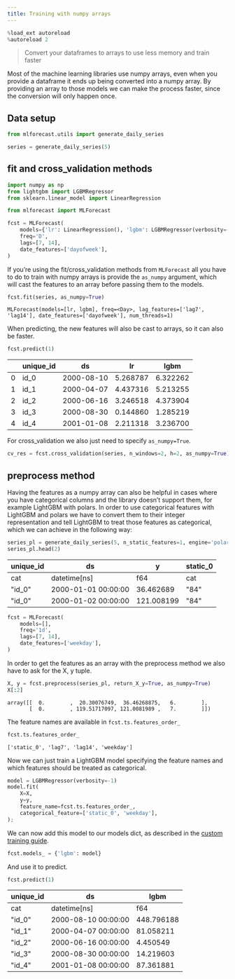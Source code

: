 ```yaml
---
title: Training with numpy arrays
---
```



```python
%load_ext autoreload
%autoreload 2
```


> Convert your dataframes to arrays to use less memory and train faster

Most of the machine learning libraries use numpy arrays, even when you
provide a dataframe it ends up being converted into a numpy array. By
providing an array to those models we can make the process faster, since
the conversion will only happen once.

## Data setup

```python
from mlforecast.utils import generate_daily_series
```


```python
series = generate_daily_series(5)
```

## fit and cross_validation methods

```python
import numpy as np
from lightgbm import LGBMRegressor
from sklearn.linear_model import LinearRegression

from mlforecast import MLForecast
```


```python
fcst = MLForecast(
    models={'lr': LinearRegression(), 'lgbm': LGBMRegressor(verbosity=-1)},
    freq='D',
    lags=[7, 14],
    date_features=['dayofweek'],
)
```

If you’re using the fit/cross_validation methods from `MLForecast` all
you have to do to train with numpy arrays is provide the `as_numpy`
argument, which will cast the features to an array before passing them
to the models.

```python
fcst.fit(series, as_numpy=True)
```

``` text
MLForecast(models=[lr, lgbm], freq=<Day>, lag_features=['lag7', 'lag14'], date_features=['dayofweek'], num_threads=1)
```

When predicting, the new features will also be cast to arrays, so it can
also be faster.

```python
fcst.predict(1)
```

|     | unique_id | ds         | lr       | lgbm     |
|-----|-----------|------------|----------|----------|
| 0   | id_0      | 2000-08-10 | 5.268787 | 6.322262 |
| 1   | id_1      | 2000-04-07 | 4.437316 | 5.213255 |
| 2   | id_2      | 2000-06-16 | 3.246518 | 4.373904 |
| 3   | id_3      | 2000-08-30 | 0.144860 | 1.285219 |
| 4   | id_4      | 2001-01-08 | 2.211318 | 3.236700 |

For cross_validation we also just need to specify `as_numpy=True`.

```python
cv_res = fcst.cross_validation(series, n_windows=2, h=2, as_numpy=True)
```

## preprocess method

Having the features as a numpy array can also be helpful in cases where
you have categorical columns and the library doesn’t support them, for
example LightGBM with polars. In order to use categorical features with
LightGBM and polars we have to convert them to their integer
representation and tell LightGBM to treat those features as categorical,
which we can achieve in the following way:

```python
series_pl = generate_daily_series(5, n_static_features=1, engine='polars')
series_pl.head(2)
```

| unique_id | ds                  | y          | static_0 |
|-----------|---------------------|------------|----------|
| cat       | datetime\[ns\]      | f64        | cat      |
| "id_0"    | 2000-01-01 00:00:00 | 36.462689  | "84"     |
| "id_0"    | 2000-01-02 00:00:00 | 121.008199 | "84"     |

```python
fcst = MLForecast(
    models=[],
    freq='1d',
    lags=[7, 14],
    date_features=['weekday'],
)
```

In order to get the features as an array with the preprocess method we
also have to ask for the X, y tuple.

```python
X, y = fcst.preprocess(series_pl, return_X_y=True, as_numpy=True)
X[:2]
```

``` text
array([[  0.        ,  20.30076749,  36.46268875,   6.        ],
       [  0.        , 119.51717097, 121.0081989 ,   7.        ]])
```

The feature names are available in `fcst.ts.features_order_`

```python
fcst.ts.features_order_
```

``` text
['static_0', 'lag7', 'lag14', 'weekday']
```

Now we can just train a LightGBM model specifying the feature names and
which features should be treated as categorical.

```python
model = LGBMRegressor(verbosity=-1)
model.fit(
    X=X,
    y=y,
    feature_name=fcst.ts.features_order_,
    categorical_feature=['static_0', 'weekday'],
);
```

We can now add this model to our models dict, as described in the
[custom training guide](./custom_training.html).

```python
fcst.models_ = {'lgbm': model}
```

And use it to predict.

```python
fcst.predict(1)
```

| unique_id | ds                  | lgbm       |
|-----------|---------------------|------------|
| cat       | datetime\[ns\]      | f64        |
| "id_0"    | 2000-08-10 00:00:00 | 448.796188 |
| "id_1"    | 2000-04-07 00:00:00 | 81.058211  |
| "id_2"    | 2000-06-16 00:00:00 | 4.450549   |
| "id_3"    | 2000-08-30 00:00:00 | 14.219603  |
| "id_4"    | 2001-01-08 00:00:00 | 87.361881  |


